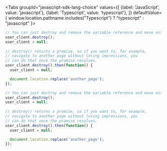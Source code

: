
<Tabs
  groupId="javascript-sdk-lang-choice"
  values={[
    {label: 'JavaScript', value: 'javascript'},
    {label: 'Typescript', value: 'typescript'},
  ]} defaultValue={ window.location.pathname.includes("Typescript") ? "typescript" : "javascript" }>
  <TabItem value="javascript">

```javascript
// You can just destroy and remove the variable reference and move on:
user_client.destroy();
user_client = null;
 
// destroy() returns a promise, so if you want to, for example,
// navigate to another page without losing impressions, you 
// can do that once the promise resolves.
user_client.destroy().then(function() {
  user_client = null;

  document.location.replace('another_page');
});
```

  </TabItem>
  <TabItem value="typescript">

```javascript
// You can just destroy and remove the variable reference and move on:
user_client.destroy();
user_client = null;
 
// destroy() returns a promise, so if you want to, for example,
// navigate to another page without losing impressions, you 
// can do that once the promise resolves.
user_client.destroy().then(function() {
  user_client = null;

  document.location.replace('another_page');
});
```

  </TabItem>
</Tabs>
